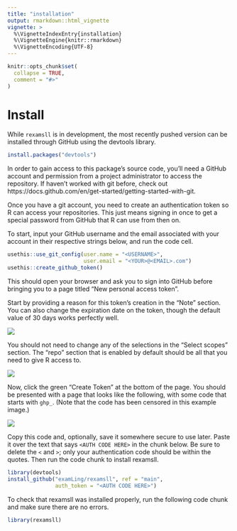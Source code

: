 ```yaml
---
title: "installation"
output: rmarkdown::html_vignette
vignette: >
  %\VignetteIndexEntry{installation}
  %\VignetteEngine{knitr::rmarkdown}
  %\VignetteEncoding{UTF-8}
---
```


```r
knitr::opts_chunk$set(
  collapse = TRUE,
  comment = "#>"
)
```

# Install

While `rexamsll` is in development, the most recently pushed version can be
installed through GitHub using the devtools library.

```r
install.packages("devtools")
```

In order to gain access to this package's source code, you'll need a GitHub
account and permission from a project administrator to access the repository.
If haven't worked with git before, check out
https://docs.github.com/en/get-started/getting-started-with-git.

Once you have a git account, you need to create an authentication token so R
can access your repositories. This just means signing in once to get a special
password from GitHub that R can use from then on.

To start, input your GitHub username and the email associated with your account
in their respective strings below, and run the code cell.

```r
usethis::use_git_config(user.name = "<USERNAME>",
                        user.email = "<YOUR>@<EMAIL>.com")
usethis::create_github_token()
```

This should open your browser and ask you to sign into GitHub before bringing
you to a page titled "New personal access token".

Start by providing a reason for this token's creation in the "Note" section.
You can also change the expiration date on the token, though the default value
of 30 days works perfectly well.

![](img/howto_install_00.png)

You should not need to change any of the selections in the "Select scopes"
section. The "repo" section that is enabled by default should be all that you
need to give R access to.

![](img/howto_install_01.png)

Now, click the green "Create Token" at the bottom of the page. You should be
presented with a page that looks like the following, with some code that starts
with `ghp_`. (Note that the code has been censored in this example image.)

![](img/howto_install_02.png)

Copy this code and, optionally, save it somewhere secure to use later. Paste it
over the text that says `<AUTH CODE HERE>` in the chunk below. Be sure to delete
the `<` and `>`; only your authentication code should be within the quotes.
Then run the code chunk to install rexamsll.

```r
library(devtools)
install_github("examLing/rexamsll", ref = "main",
               auth_token = "<AUTH CODE HERE>")
```

To check that rexamsll was installed properly, run the following code chunk
and make sure there are no errors.

```r
library(rexamsll)
```
